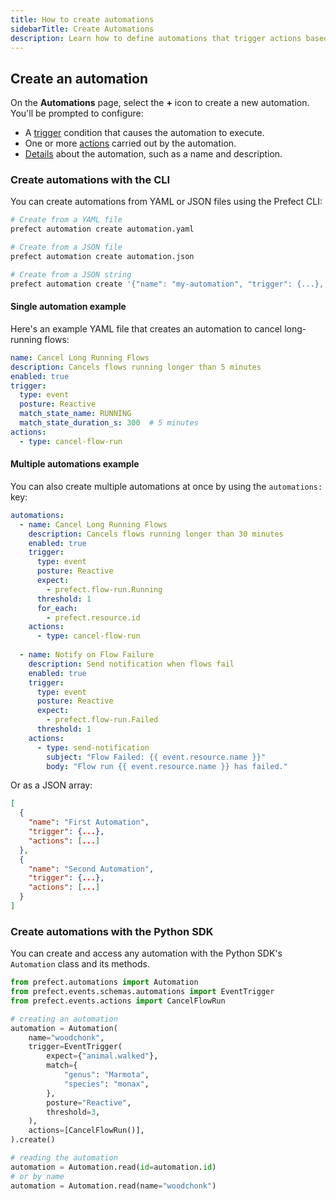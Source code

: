 ```yaml
---
title: How to create automations
sidebarTitle: Create Automations
description: Learn how to define automations that trigger actions based on events.
---
```


## Create an automation

On the **Automations** page, select the **+** icon to create a new automation. You'll be prompted to configure:

- A [trigger](#triggers) condition that causes the automation to execute.
- One or more [actions](#actions) carried out by the automation.
- [Details](#details) about the automation, such as a name and description.


<COMBINED name="automations" hrefTF={automations.tf} hrefAPI={automations.api} hrefCLI={automations.cli} />


### Create automations with the CLI

You can create automations from YAML or JSON files using the Prefect CLI:

```bash
# Create from a YAML file
prefect automation create automation.yaml

# Create from a JSON file  
prefect automation create automation.json

# Create from a JSON string
prefect automation create '{"name": "my-automation", "trigger": {...}, "actions": [...]}'
```

#### Single automation example

Here's an example YAML file that creates an automation to cancel long-running flows:

```yaml
name: Cancel Long Running Flows
description: Cancels flows running longer than 5 minutes
enabled: true
trigger:
  type: event
  posture: Reactive
  match_state_name: RUNNING
  match_state_duration_s: 300  # 5 minutes
actions:
  - type: cancel-flow-run
```

#### Multiple automations example

You can also create multiple automations at once by using the `automations:` key:

```yaml
automations:
  - name: Cancel Long Running Flows
    description: Cancels flows running longer than 30 minutes
    enabled: true
    trigger:
      type: event
      posture: Reactive
      expect:
        - prefect.flow-run.Running
      threshold: 1
      for_each:
        - prefect.resource.id
    actions:
      - type: cancel-flow-run
        
  - name: Notify on Flow Failure
    description: Send notification when flows fail
    enabled: true
    trigger:
      type: event
      posture: Reactive
      expect:
        - prefect.flow-run.Failed
      threshold: 1
    actions:
      - type: send-notification
        subject: "Flow Failed: {{ event.resource.name }}"
        body: "Flow run {{ event.resource.name }} has failed."
```

Or as a JSON array:

```json
[
  {
    "name": "First Automation",
    "trigger": {...},
    "actions": [...]
  },
  {
    "name": "Second Automation", 
    "trigger": {...},
    "actions": [...]
  }
]
```

### Create automations with the Python SDK

You can create and access any automation with the Python SDK's `Automation` class and its methods.
```python
from prefect.automations import Automation
from prefect.events.schemas.automations import EventTrigger
from prefect.events.actions import CancelFlowRun

# creating an automation
automation = Automation(
    name="woodchonk",
    trigger=EventTrigger(
        expect={"animal.walked"},
        match={
            "genus": "Marmota",
            "species": "monax",
        },
        posture="Reactive",
        threshold=3,
    ),
    actions=[CancelFlowRun()],
).create()

# reading the automation
automation = Automation.read(id=automation.id)
# or by name
automation = Automation.read(name="woodchonk")
```